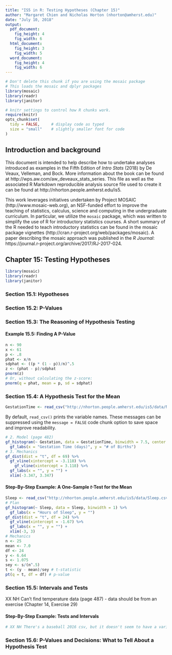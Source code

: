 ```yaml
---
title: "IS5 in R: Testing Hypotheses (Chapter 15)"
author: "Margaret Chien and Nicholas Horton (nhorton@amherst.edu)"
date: "July 10, 2018"
output: 
  pdf_document:
    fig_height: 4
    fig_width: 6
  html_document:
    fig_height: 3
    fig_width: 5
  word_document:
    fig_height: 4
    fig_width: 6
---
```



```r
# Don't delete this chunk if you are using the mosaic package
# This loads the mosaic and dplyr packages
library(mosaic)
library(readr)
library(janitor)
```

```r
# knitr settings to control how R chunks work.
require(knitr)
opts_chunk$set(
  tidy = FALSE,     # display code as typed
  size = "small"    # slightly smaller font for code
)
```

## Introduction and background 

This document is intended to help describe how to undertake analyses introduced 
as examples in the Fifth Edition of *Intro Stats* (2018) by De Veaux, Velleman, and Bock.
More information about the book can be found at http://wps.aw.com/aw_deveaux_stats_series.  This
file as well as the associated R Markdown reproducible analysis source file used to create it can be found at http://nhorton.people.amherst.edu/is5.

This work leverages initiatives undertaken by Project MOSAIC (http://www.mosaic-web.org), an NSF-funded effort to improve the teaching of statistics, calculus, science and computing in the undergraduate curriculum. In particular, we utilize the `mosaic` package, which was written to simplify the use of R for introductory statistics courses. A short summary of the R needed to teach introductory statistics can be found in the mosaic package vignettes (http://cran.r-project.org/web/packages/mosaic).  A paper describing the mosaic approach was published in the *R Journal*: https://journal.r-project.org/archive/2017/RJ-2017-024.

## Chapter 15: Testing Hypotheses

```r
library(mosaic)
library(readr)
library(janitor)
```   

### Section 15.1: Hypotheses

### Section 15.2: P-Values

### Section 15.3: The Reasoning of Hypothesis Testing

#### Example 15.5: Finding A P-Value

```r
n <- 90
x <- 61
p <- .8
phat <- x/n
sdphat <- ((p * (1 - p))/n)^.5
z <- (phat - p)/sdphat
pnorm(z)
# Or, without calculating the z-score:
pnorm(q = phat, mean = p, sd = sdphat)
```

### Section 15.4: A Hypothesis Test for the Mean

```r
GestationTime <- read_csv("http://nhorton.people.amherst.edu/is5/data/Nashville.csv")
```

By default, `read_csv()` prints the variable names. These messages can be suppressed using the `message = FALSE` code chunk option to save space and improve readability.  

```r
# 2. Model (page 482)
gf_histogram(~ Gestation, data = GestationTime, binwidth = 7.5, center = 3.75) %>%
  gf_labs(x = "Gestation Time (days)", y = "# of Births")
# 3. Mechanics
gf_dist(dist = "t", df = 69) %>%
  gf_vline(xintercept = -3.118) %>%
    gf_vline(xintercept = 3.118) %>%
  gf_labs(x = "", y = "") + 
  xlim(-3.347, 3.347)
```

#### Step-By-Step Example: A One-Sample *t*-Test for the Mean

```r
Sleep <- read_csv("http://nhorton.people.amherst.edu/is5/data/Sleep.csv")
# Plan
gf_histogram(~ Sleep, data = Sleep, binwidth = 1) %>%
  gf_labs(x = "Hours of Sleep", y = "")
gf_dist(dist = "t", df = 24) %>%
  gf_vline(xintercept = -1.67) %>%
  gf_labs(x = "", y = "") + 
  xlim(-3, 3)
# Mechanics
n <- 25
mean <- 7.0
df <- 24
y <- 6.64
s <- 1.075
sey <- s/(n^.5)
t <- (y - mean)/sey # t-statistic
pt(q = t, df = df) # p-value
```

### Section 15.5: Intervals and Tests

XX NH Can't find temperature data (page 487) - data should be from an exercise (Chapter 14, Exercise 29)

#### Step-By-Step Example: Tests and Intervals

```r
# XX NH There's a baseball 2016 csv, but it doesn't seem to have a variable about home vs away (page 489)
```

### Section 15.6: P-Values and Decisions: What to Tell About a Hypothesis Test
